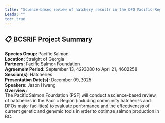 ```yaml
---
title: "Science-based review of hatchery results in the DFO Pacific Region"
Leads: ""
toc: true
---
```


## 📋 BCSRIF Project Summary

**Species Group:** Pacific Salmon  
**Location:** Straight of Georgia  
**Partners:** Pacific Salmon Foundation  
**Agreement Period:** September 13, 4293080 to April 21, 4602258  
**Session(s):** Hatcheries  
**Presentation Date(s):** December 09, 2025  
**Speakers:** Jason Hwang  
**Overview:**  
The Pacific Salmon Foundation (PSF) will conduct a science-based review of hatcheries in the Pacific Region (including community hatcheries and DFOs major facilities) to evaluate performance and the effectiveness of current genetic and genomic tools in order to optimize salmon production in BC.   


